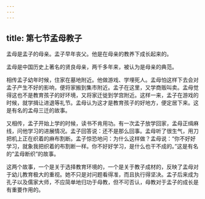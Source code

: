 ```yaml
---
---
---
```

title: 第七节孟母教子
---



孟母是孟子的母亲。孟子早年丧父。他是在母亲的教养下成长起来的。

孟母是中国历史上著名的贤良母亲，两千多年来，被认为是母亲的典范。

相传孟子幼年时候，住家在墓地附近。他做游戏、学埋死人。孟母怕这样下去会对孟子产生不好的影响，便将家搬到集市附近。孟子在这里，又学商贩叫卖。孟母觉得这也不是教育孩子的好环境，又将家迁徙到学宫附近。这样一来，孟子在游戏的时候，就学揖让进退等礼节。孟母认为这才是教育孩子的好地方，便定居下来。这是有名的孟母三迁的故事。

又相传，孟子开始上学的时候，读书不肯用功。有一次孟子放学回家，孟母正缉麻线，问他学习的进展情况。孟子回答说：还不是那么回事。孟母听了很生气，用刀把机上正在织着的麻布割断。孟子惊恐地问：为什么这样做？孟母说：“你不好好学习，就象我把织着的布割断一样。你不好好学习，是什么也干不成的。”这是有名的“孟母断织”的故事。

这两个故事，一个是关于选择教育环境的，一个是关于教子成材的，反映了孟母对于幼儿教育极大的重视。她不只是对问题看得准，而且执行得坚决。孟子后来成为孔子以及儒家大师，不应简单地归功于母教，但不可否认，母教对于孟子的成长是有重要作用的。